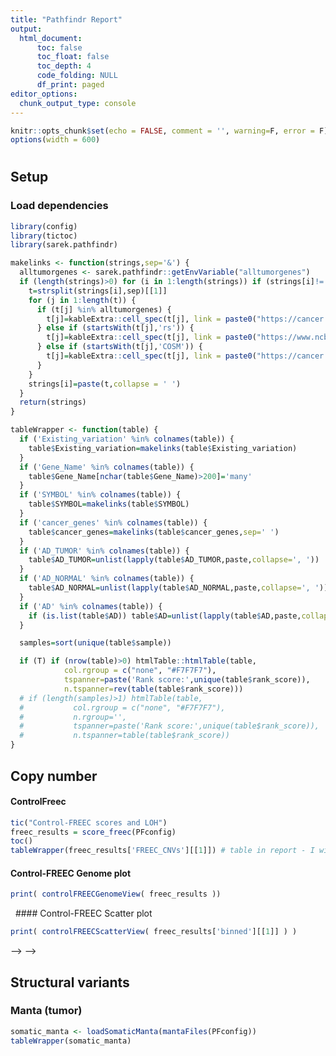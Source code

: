 ```yaml
---
title: "Pathfindr Report"
output:
  html_document:
      toc: false
      toc_float: false
      toc_depth: 4
      code_folding: NULL
      df_print: paged
editor_options:
  chunk_output_type: console
---
```

<!-- CSS style for left alignment and for tables to look ok: -->
<style>
  body {
    position: absolute;
    left: 42px;
  }
  .main-container {max-width: none !important;}
  table, td, th {
    font-size: 11px;
    border: none;
    padding-left: 1em;
    padding-right: 1em;
    min-width: 100%;
    word-wrap: break-word;
    max-width: 240px;
    margin-left: auto;
    margin-right: auto;
    margin-top: 1em;
    margin-bottom: 1em;
  }
</style>


<!-- Markdown setup -->
```r
knitr::opts_chunk$set(echo = FALSE, comment = '', warning=F, error = F)
options(width = 600)
```
# {.tabset .tabset-pills}
## Setup {.tabset}
### Load dependencies
```r
library(config)
library(tictoc)
library(sarek.pathfindr)

makelinks <- function(strings,sep='&') {
  alltumorgenes <- sarek.pathfindr::getEnvVariable("alltumorgenes")
  if (length(strings)>0) for (i in 1:length(strings)) if (strings[i]!='') {
    t=strsplit(strings[i],sep)[[1]]
    for (j in 1:length(t)) {
      if (t[j] %in% alltumorgenes) {
        t[j]=kableExtra::cell_spec(t[j], link = paste0("https://cancer.sanger.ac.uk/cosmic/gene/analysis?ln=",t[j]),format = 'html')
      } else if (startsWith(t[j],'rs')) {
        t[j]=kableExtra::cell_spec(t[j], link = paste0("https://www.ncbi.nlm.nih.gov/projects/SNP/snp_ref.cgi?rs=",substr(t[j],3,100)),format = 'html')
      } else if (startsWith(t[j],'COSM')) {
        t[j]=kableExtra::cell_spec(t[j], link = paste0("https://cancer.sanger.ac.uk/cosmic/mutation/overview?id=",substr(t[j],5,100)),format = 'html')
      }
    }
    strings[i]=paste(t,collapse = ' ')
  }
  return(strings)
}

tableWrapper <- function(table) {
  if ('Existing_variation' %in% colnames(table)) {
    table$Existing_variation=makelinks(table$Existing_variation)
  }
  if ('Gene_Name' %in% colnames(table)) {
    table$Gene_Name[nchar(table$Gene_Name)>200]='many'
  }
  if ('SYMBOL' %in% colnames(table)) {
    table$SYMBOL=makelinks(table$SYMBOL)
  }
  if ('cancer_genes' %in% colnames(table)) {
    table$cancer_genes=makelinks(table$cancer_genes,sep=' ')
  }
  if ('AD_TUMOR' %in% colnames(table)) {
    table$AD_TUMOR=unlist(lapply(table$AD_TUMOR,paste,collapse=', '))
  }
  if ('AD_NORMAL' %in% colnames(table)) {
    table$AD_NORMAL=unlist(lapply(table$AD_NORMAL,paste,collapse=', '))
  }
  if ('AD' %in% colnames(table)) {
    if (is.list(table$AD)) table$AD=unlist(lapply(table$AD,paste,collapse=', '))
  }

  samples=sort(unique(table$sample))

  if (T) if (nrow(table)>0) htmlTable::htmlTable(table,
            col.rgroup = c("none", "#F7F7F7"),
            tspanner=paste('Rank score:',unique(table$rank_score)),
            n.tspanner=rev(table(table$rank_score)))
  # if (length(samples)>1) htmlTable(table, 
  #           col.rgroup = c("none", "#F7F7F7"),
  #           n.rgroup='',
  #           tspanner=paste('Rank score:',unique(table$rank_score)),
  #           n.tspanner=table(table$rank_score))
}
```

## Copy number {.tabset}

#### ControlFreec
<!-- Read Control Freec copy number data -->
```r
tic("Control-FREEC scores and LOH")
freec_results = score_freec(PFconfig)
toc()
tableWrapper(freec_results['FREEC_CNVs'][[1]]) # table in report - I will learn tuples in R one day
```
#### Control-FREEC Genome plot
```r
print( controlFREECGenomeView( freec_results ))
```
&nbsp;
#### Control-FREEC Scatter plot
<!-- Scatter plot -->
```r
print( controlFREECScatterView( freec_results['binned'][[1]] ) )
```
<!-- ### View Ascat {.active} -->
<!-- #### Ascat -->
<!-- <!-- Read ASCAT copy number data --> -->
<!-- ```{r load_ascat} -->
<!-- tic("ASCAT scores and LOH") -->
<!-- ascat_results = score_ascat(PFconfig) -->
<!-- toc() -->
<!-- tableWrapper(ascat_results['ASCAT_CNVs'][[1]]) # table in report -->
<!-- ``` -->
<!-- #### ASCAT Genome plot -->
<!-- <!-- Plot ASCAT tumor copy number log ratio, tBAF and nBAF --> -->
<!-- ```{r plot_ascat,fig.width=15,fig.height=7} -->
<!-- print( ascatGenomeView(ascat_results) ) -->
<!-- ``` -->
<!-- &nbsp; -->
<!-- #### ASCAT Scatter plot -->
<!-- ```{r scatter_plot_ascat, echo=FALSE,fig.width=15,fig.height=8,warning=F} -->
<!-- print( ASCATScatterView( ascat_results['binned'][[1]] ) ) -->
<!-- ``` -->

## Structural variants {.tabset}
<!-- Read the tumor structural variant data -->
### Manta (tumor)
```r
somatic_manta <- loadSomaticManta(mantaFiles(PFconfig))
tableWrapper(somatic_manta)
```
